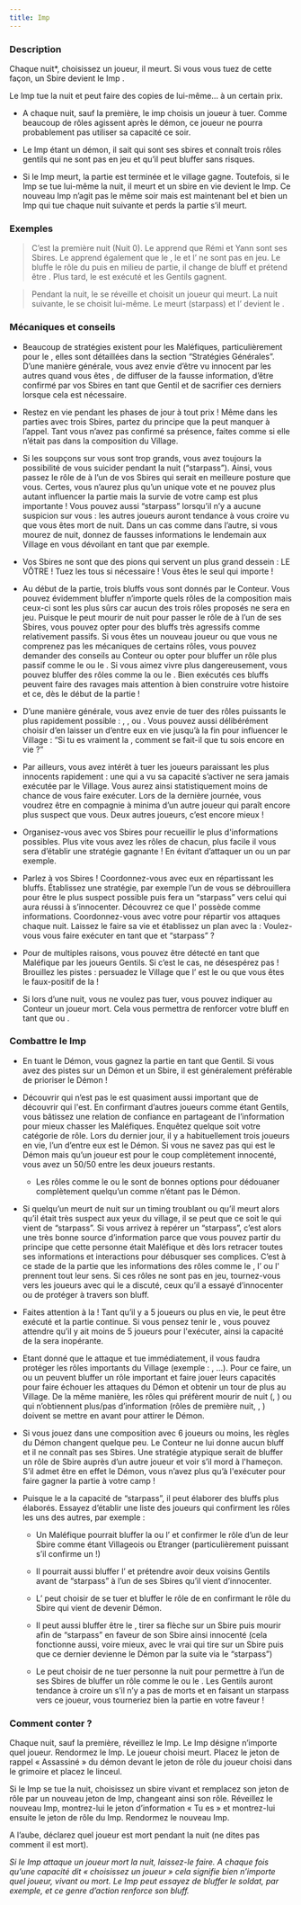 ```yaml
---
title: Imp
---
```



<Role IMP header />

### Description
Chaque nuit*, choisissez un joueur, il meurt. Si vous vous tuez de cette façon, un Sbire devient le Imp .

Le Imp tue la nuit et peut faire des copies de lui-même… à un certain prix.

-	A chaque nuit, sauf la première, le imp choisis un joueur à tuer. Comme beaucoup de rôles agissent après le démon, ce joueur ne pourra probablement pas utiliser sa capacité ce soir.

-	Le Imp étant un démon, il sait qui sont ses sbires et connaît trois rôles gentils qui ne sont pas en jeu et qu’il peut bluffer sans risques.

-	Si le Imp meurt, la partie est terminée et le village gagne. Toutefois, si le Imp se tue lui-même la nuit, il meurt et un sbire en vie devient le Imp. Ce nouveau Imp n’agit pas le même soir mais est maintenant bel et bien un Imp qui tue chaque nuit suivante et perds la partie s’il meurt.

### Exemples

> C’est la première nuit (Nuit 0). Le <Role IMP /> apprend que Rémi et Yann sont ses Sbires. Le <Role IMP /> apprend également que le <Role MOINE />, le <Role CUISTOT /> et l’<Role ARCHIVISTE /> ne sont pas en jeu. Le <Role IMP /> bluffe le rôle du <Role CUISTOT /> puis en milieu de partie, il change de bluff et prétend être <Role MAIRE />. Plus tard, le <Role IMP /> est exécuté et les Gentils gagnent.

> Pendant la nuit, le <Role IMP /> se réveille et choisit un joueur qui meurt. La nuit suivante, le <Role IMP /> se choisit lui-même. Le <Role IMP /> meurt (starpass) et l’<Role EMPOISONNEUR /> devient le <Role IMP />.

### Mécaniques et conseils

- Beaucoup de stratégies existent pour les Maléfiques, particulièrement pour le <Role IMP />, elles sont détaillées dans la section “Stratégies Générales”. D’une manière générale, vous avez envie d’être vu innocent par les autres quand vous êtes <Role IMP />, de diffuser de la fausse information, d’être confirmé par vos Sbires en tant que Gentil et de sacrifier ces derniers lorsque cela est nécessaire. 

- Restez en vie pendant les phases de jour à tout prix ! Même dans les parties avec trois Sbires, partez du principe que la <Role CROQUEUSE_D_HOMMES /> peut manquer à l’appel.  Tant vous n’avez pas confirmé sa présence, faites comme si elle n’était pas dans la composition du Village.

- Si les soupçons sur vous sont trop grands, vous avez toujours la possibilité de vous suicider pendant la nuit (“starpass”). Ainsi, vous passez le rôle de <Role IMP /> à l’un de vos Sbires qui serait en meilleure posture que vous. Certes, vous n’aurez plus qu’un unique vote et ne pouvez plus autant influencer la partie mais la survie de votre camp est plus importante ! Vous pouvez aussi “starpass” lorsqu’il n’y a aucune suspicion sur vous : les autres joueurs auront tendance à vous croire vu que vous êtes mort de nuit. Dans un cas comme dans l’autre, si vous mourez de nuit, donnez de fausses informations le lendemain aux Village en vous dévoilant en tant que <Role GARDIEN /> par exemple.

- Vos Sbires ne sont que des pions qui servent un plus grand dessein : LE VÔTRE ! Tuez les tous si nécessaire ! Vous êtes le seul qui importe !

- Au début de la partie, trois bluffs vous sont donnés par le Conteur. Vous pouvez évidemment bluffer n’importe quels rôles de la composition mais ceux-ci sont les plus sûrs car aucun des trois rôles proposés ne sera en jeu. Puisque le <Role IMP /> peut mourir de nuit pour passer le rôle de <Role IMP /> à l’un de ses Sbires, vous pouvez opter pour des bluffs très agressifs comme relativement passifs. Si vous êtes un nouveau joueur ou que vous ne comprenez pas les mécaniques de certains rôles, vous pouvez demander des conseils au Conteur ou opter pour bluffer un rôle plus passif comme le <Role SOLDAT /> ou le <Role RECLUS />. Si vous aimez vivre plus dangereusement, vous pouvez bluffer des rôles comme la <Role VOYANTE /> ou le <Role CROQUE_MORT />. Bien exécutés ces bluffs peuvent faire des ravages mais attention à bien construire votre histoire et ce, dès le début de la partie !

- D’une manière générale, vous avez envie de tuer des rôles puissants le plus rapidement possible : <Role EMPATHIQUE />, <Role CROQUE_MORT />, <Role MOINE /> ou <Role MERCENAIRE />. Vous pouvez aussi délibérément choisir d’en laisser un d’entre eux en vie jusqu’à la fin pour influencer le Village : “Si tu es vraiment la <Role VOYANTE />, comment se fait-il que tu sois encore en vie ?”

- Par ailleurs, vous avez intérêt à tuer les joueurs paraissant les plus innocents rapidement : une <Role PUCELLE /> qui a vu sa capacité s’activer ne sera jamais exécutée par le Village. Vous aurez ainsi statistiquement moins de chance de vous faire exécuter. Lors de la dernière journée, vous voudrez être en compagnie à minima d’un autre joueur qui paraît encore plus suspect que vous. Deux autres joueurs, c’est encore mieux !

- Organisez-vous avec vos Sbires pour recueillir le plus d'informations possibles. Plus vite vous avez les rôles de chacun, plus facile il vous sera d’établir une stratégie gagnante ! En évitant d’attaquer un <Role SOLDAT /> ou un <Role GARDIEN /> par exemple.

- Parlez à vos Sbires ! Coordonnez-vous avec eux en répartissant les bluffs. Établissez une stratégie, par exemple l’un de vous se débrouillera pour être le plus suspect possible puis fera un “starpass” vers celui qui aura réussi à s’innocenter. Découvrez ce que l'<Role ESPION /> possède comme informations. Coordonnez-vous avec votre <Role EMPOISONNEUR /> pour répartir vos attaques chaque nuit. Laissez le <Role BARON /> faire sa vie et établissez un plan avec la <Role CROQUEUSE_D_HOMMES /> : Voulez-vous vous faire exécuter en tant que <Role IMP /> et “starpass” ?

- Pour de multiples raisons, vous pouvez être détecté en tant que Maléfique par les joueurs Gentils. Si c’est le cas, ne désespérez pas ! Brouillez les pistes : persuadez le Village que l’<Role EMPATHIQUE /> est le <Role SOULARD /> ou que vous êtes le faux-positif de la <Role VOYANTE /> !

- Si lors d’une nuit, vous ne voulez pas tuer, vous pouvez indiquer au Conteur un joueur mort. Cela vous permettra de renforcer votre bluff en tant que <Role SOLDAT /> ou <Role MOINE />.

### Combattre le Imp

- En tuant le Démon, vous gagnez la partie en tant que Gentil. Si vous avez des pistes sur un Démon et un Sbire, il est généralement préférable de prioriser le Démon !

- Découvrir qui n’est pas le <Role IMP /> est quasiment aussi important que de découvrir qui l'est. En confirmant d’autres joueurs comme étant Gentils, vous bâtissez une relation de confiance en partageant de l’information pour mieux chasser les Maléfiques. Enquêtez quelque soit votre catégorie de rôle. Lors du dernier jour, il y a habituellement trois joueurs en vie, l’un d’entre eux est le Démon. Si vous ne savez pas qui est le Démon mais qu’un joueur est pour le coup complètement innocenté, vous avez un 50/50 entre les deux joueurs restants.

    - Les rôles comme le <Role GARDIEN /> ou le <Role MERCENAIRE /> sont de bonnes options pour dédouaner complètement quelqu’un comme n’étant pas le Démon.

- Si quelqu’un meurt de nuit sur un timing troublant ou qu’il meurt alors qu’il était très suspect aux yeux du village, il se peut que ce soit le <Role IMP /> qui vient de “starpass”. Si vous arrivez à repérer un “starpass”, c’est alors une très bonne source d’information parce que vous pouvez partir du principe que cette personne était Maléfique et dès lors retracer toutes ses informations et interactions pour débusquer ses complices. C’est à ce stade de la partie que les informations des rôles comme le <Role CUISTOT />, l’<Role EMPATHIQUE /> ou l'<Role ENQUETEUR /> prennent tout leur sens. Si ces rôles ne sont pas en jeu, tournez-vous vers les joueurs avec qui le <Role IMP /> a discuté, ceux qu’il a essayé d’innocenter ou de protéger à travers son bluff.

- Faites attention à la <Role CROQUEUSE_D_HOMMES /> ! Tant qu’il y a 5 joueurs ou plus en vie, le <Role IMP /> peut être exécuté et la partie continue. Si vous pensez tenir le <Role IMP />, vous pouvez attendre qu’il y ait moins de 5 joueurs pour l'exécuter, ainsi la capacité de la <Role CROQUEUSE_D_HOMMES /> sera inopérante.

- Etant donné que le <Role IMP /> attaque et tue immédiatement, il vous faudra protéger les rôles importants du Village (exemple : <Role CROQUE_MORT />, <Role VOYANTE />...). Pour ce faire, un <Role SOLDAT /> ou un <Role MAIRE /> peuvent bluffer un rôle important et faire jouer leurs capacités pour faire échouer les attaques du Démon et obtenir un tour de plus au Village. De la même manière, les rôles qui préfèrent mourir de nuit (<Role VERTUEUX />, <Role GARDIEN />) ou qui n’obtiennent plus/pas d’information (rôles de première nuit, <Role RECLUS />, <Role MAJORDOME />) doivent se mettre en avant pour attirer le Démon. 

- Si vous jouez dans une composition avec 6 joueurs ou moins, les règles du Démon changent quelque peu. Le Conteur ne lui donne aucun bluff et il ne connaît pas ses Sbires. Une stratégie atypique serait de bluffer un rôle de Sbire auprès d’un autre joueur et voir s’il mord à l'hameçon. S’il admet être en effet le Démon, vous n’avez plus qu’à l'exécuter pour faire gagner la partie à votre camp !

- Puisque le <Role IMP /> a la capacité de “starpass”, il peut élaborer des bluffs plus élaborés. Essayez d’établir une liste des joueurs qui confirment les rôles les uns des autres, par exemple :

    - Un Maléfique pourrait bluffer la <Role LAVANDIERE /> ou l’<Role ARCHIVISTE /> et confirmer le rôle d’un de leur Sbire comme étant Villageois ou Etranger (particulièrement puissant s’il confirme un <Role VERTUEUX /> !)

    - Il pourrait aussi bluffer l’<Role EMPATHIQUE /> et prétendre avoir deux voisins Gentils avant de “starpass” à l’un de ses Sbires qu’il vient d’innocenter.

    - L’<Role IMP /> peut choisir de se tuer et bluffer le rôle de <Role GARDIEN /> en confirmant le rôle du Sbire qui vient de devenir Démon.

    - Il peut aussi bluffer être le <Role MERCENAIRE />, tirer sa flèche sur un Sbire puis mourir afin de “starpass” en faveur de son Sbire ainsi innocenté (cela fonctionne aussi, voire mieux, avec le vrai <Role MERCENAIRE /> qui tire sur un Sbire puis que ce dernier devienne le Démon par la suite via le “starpass”)

    - Le <Role IMP /> peut choisir de ne tuer personne la nuit pour permettre à l’un de ses Sbires de bluffer un rôle comme le <Role SOLDAT /> ou le <Role MOINE />. Les Gentils auront tendance à croire un <Role SOLDAT /> s’il n’y a pas de morts et en faisant un starpass vers ce joueur, vous tourneriez bien la partie en votre faveur !

### Comment conter ?

Chaque nuit, sauf la première, réveillez le Imp. Le Imp désigne n’importe quel joueur. Rendormez le Imp. Le joueur choisi meurt. Placez le jeton de rappel « Assassiné » du démon devant le jeton de rôle du joueur choisi dans le grimoire et placez le linceul. 

Si le Imp se tue la nuit, choisissez un sbire vivant et remplacez son jeton de rôle par un nouveau jeton de Imp, changeant ainsi son rôle. Réveillez le nouveau Imp, montrez-lui le jeton d’information « Tu es » et montrez-lui ensuite le jeton de rôle du Imp. Rendormez le nouveau Imp.

A l’aube, déclarez quel joueur est mort pendant la nuit (ne dites pas comment il est mort).

_Si le Imp attaque un joueur mort la nuit, laissez-le faire. A chaque fois qu’une capacité dit « choisissez un joueur » cela signifie bien n’importe quel joueur, vivant ou mort. Le Imp peut essayez de bluffer le soldat, par exemple, et ce genre d’action renforce son bluff._

